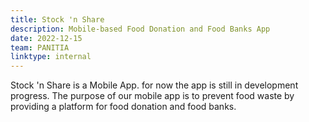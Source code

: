 ```yaml
---
title: Stock 'n Share
description: Mobile-based Food Donation and Food Banks App
date: 2022-12-15
team: PANITIA
linktype: internal
---
```


Stock 'n Share is a Mobile App. for now the app is still in development progress. The purpose of our mobile app is to prevent food waste by providing a platform for food donation and food banks.